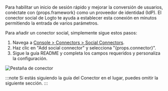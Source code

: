 Para habilitar un inicio de sesión rápido y mejorar la conversión de usuarios, conéctate con {props.framework} como un proveedor de identidad (IdP). El conector social de Logto te ayuda a establecer esta conexión en minutos permitiendo la entrada de varios parámetros.

Para añadir un conector social, simplemente sigue estos pasos:

1. Navega a [Console > Connectors > Social Connectors](https://cloud.logto.io/to/connectors/social).
2. Haz clic en "Add social connector" y selecciona "{props.connector}".
3. Sigue la guía README y completa los campos requeridos y personaliza la configuración.

![Pestaña de conector](../assets/connector-tab-social.png)

:::note
Si estás siguiendo la guía del Conector en el lugar, puedes omitir la siguiente sección.
:::
